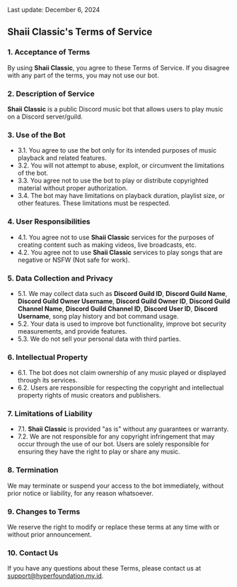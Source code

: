
<Callout type='info' emoji='ℹ️'>
  Last update: December 6, 2024
</Callout>

## Shaii Classic's Terms of Service

### 1. Acceptance of Terms
By using **Shaii Classic**, you agree to these Terms of Service. If you disagree with any part of the terms, you may not use our bot.

### 2. Description of Service
**Shaii Classic** is a public Discord music bot that allows users to play music on a Discord server/guild.

### 3. Use of the Bot
- 3.1. You agree to use the bot only for its intended purposes of music playback and related features.
- 3.2. You will not attempt to abuse, exploit, or circumvent the limitations of the bot.
- 3.3. You agree not to use the bot to play or distribute copyrighted material without proper authorization.
- 3.4. The bot may have limitations on playback duration, playlist size, or other features. These limitations must be respected.

### 4. User Responsibilities
- 4.1. You agree not to use **Shaii Classic** services for the purposes of creating content such as making videos, live broadcasts, etc.
- 4.2. You agree not to use **Shaii Classic** services to play songs that are negative or NSFW (Not safe for work).

### 5. Data Collection and Privacy
- 5.1. We may collect data such as **Discord Guild ID**, **Discord Guild Name**, **Discord Guild Owner Username**, **Discord Guild Owner ID**, **Discord Guild Channel Name**, **Discord Guild Channel ID**, **Discord User ID**, **Discord Username**, song play history and bot command usage.
- 5.2. Your data is used to improve bot functionality, improve bot security measurements, and provide features.
- 5.3. We do not sell your personal data with third parties.

### 6. Intellectual Property
- 6.1. The bot does not claim ownership of any music played or displayed through its services.
- 6.2. Users are responsible for respecting the copyright and intellectual property rights of music creators and publishers.

### 7. Limitations of Liability
- 7.1. **Shaii Classic** is provided "as is" without any guarantees or warranty.
- 7.2. We are not responsible for any copyright infringement that may occur through the use of our bot. Users are solely responsible for ensuring they have the right to play or share any music.

### 8. Termination
We may terminate or suspend your access to the bot immediately, without prior notice or liability, for any reason whatsoever.

### 9. Changes to Terms
We reserve the right to modify or replace these terms at any time with or without prior announcement.

### 10. Contact Us
If you have any questions about these Terms, please contact us at [support@hyperfoundation.my.id](mailto:support@hyperfoundation.my.id).
